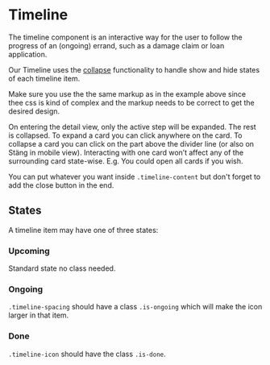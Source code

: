 
<Meta of={TimelineStories} />

# Timeline <Badges of={TimelineStories} />

<Subtitle>
	The timeline component is an interactive way for the user to follow the progress of an (ongoing)
	errand, such as a damage claim or loan application.
</Subtitle>

<Canvas of={TimelineStories.Default} />

Our Timeline uses the [collapse](/docs/supportive-microinteractions-collapse--collapse#collapse-) functionality to handle show and hide states of each timeline item.

Make sure you use the the same markup as in the example above since thee css is kind of complex and the markup needs to be correct to get the desired design.

On entering the detail view, only the active step will be expanded. The rest is collapsed. To expand a card you can click anywhere on the card. To collapse a card you can click on the part above the divider line (or also on Stäng in mobile view). Interacting with one card won’t affect any of the surrounding card state-wise. E.g. You could open all cards if you wish.

You can put whatever you want inside `.timeline-content` but don't forget to add the close button in the end.

## States

A timeline item may have one of three states:

### Upcoming

Standard state no class needed.

<Canvas of={TimelineStories.ItemUpcoming} />

### Ongoing

`.timeline-spacing` should have a class `.is-ongoing` which will make the icon larger in that item.

<Canvas of={TimelineStories.ItemOngoing} />

### Done

`.timeline-icon` should have the class `.is-done`.

<Canvas of={TimelineStories.ItemDone} />
